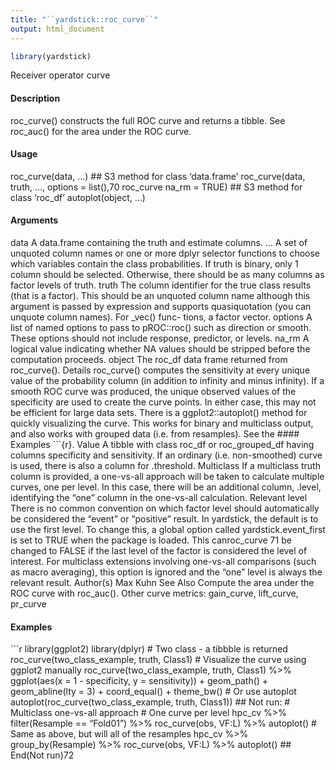 ```yaml
---
title: "``yardstick::roc_curve``"
output: html_document
---
```


```r
library(yardstick)
```



Receiver operator curve

#### Description

roc_curve() constructs the full ROC curve and returns a tibble. See roc_auc() for the area under
the ROC curve.

#### Usage

roc_curve(data, ...)
## S3 method for class 'data.frame'
roc_curve(data, truth, ..., options = list(),70
roc_curve
na_rm = TRUE)
## S3 method for class 'roc_df'
autoplot(object, ...)

#### Arguments

data A data.frame containing the truth and estimate columns.
... A set of unquoted column names or one or more dplyr selector functions to
choose which variables contain the class probabilities. If truth is binary, only
1 column should be selected. Otherwise, there should be as many columns as
factor levels of truth.
truth The column identifier for the true class results (that is a factor). This should be
an unquoted column name although this argument is passed by expression and
supports quasiquotation (you can unquote column names). For _vec() func-
tions, a factor vector.
options A list of named options to pass to pROC::roc() such as direction or smooth.
These options should not include response, predictor, or levels.
na_rm A logical value indicating whether NA values should be stripped before the
computation proceeds.
object The roc_df data frame returned from roc_curve().
Details
roc_curve() computes the sensitivity at every unique value of the probability column (in addition
to infinity and minus infinity). If a smooth ROC curve was produced, the unique observed values of
the specificity are used to create the curve points. In either case, this may not be efficient for large
data sets.
There is a ggplot2::autoplot() method for quickly visualizing the curve. This works for binary
and multiclass output, and also works with grouped data (i.e. from resamples). See the 
#### Examples
```{r}.
Value
A tibble with class roc_df or roc_grouped_df having columns specificity and sensitivity.
If an ordinary (i.e. non-smoothed) curve is used, there is also a column for .threshold.
Multiclass
If a multiclass truth column is provided, a one-vs-all approach will be taken to calculate multiple
curves, one per level. In this case, there will be an additional column, .level, identifying the "one"
column in the one-vs-all calculation.
Relevant level
There is no common convention on which factor level should automatically be considered the
"event" or "positive" result. In yardstick, the default is to use the first level. To change this, a
global option called yardstick.event_first is set to TRUE when the package is loaded. This canroc_curve
71
be changed to FALSE if the last level of the factor is considered the level of interest. For multiclass
extensions involving one-vs-all comparisons (such as macro averaging), this option is ignored and
the "one" level is always the relevant result.
Author(s)
Max Kuhn
See Also
Compute the area under the ROC curve with roc_auc().
Other curve metrics: gain_curve, lift_curve, pr_curve

#### Examples
```r
library(ggplot2)
library(dplyr)
# Two class - a tibbble is returned
roc_curve(two_class_example, truth, Class1)
# Visualize the curve using ggplot2 manually
roc_curve(two_class_example, truth, Class1) %>%
ggplot(aes(x = 1 - specificity, y = sensitivity)) +
geom_path() +
geom_abline(lty = 3) +
coord_equal() +
theme_bw()
# Or use autoplot
autoplot(roc_curve(two_class_example, truth, Class1))
## Not run:
# Multiclass one-vs-all approach
# One curve per level
hpc_cv %>%
filter(Resample == "Fold01") %>%
roc_curve(obs, VF:L) %>%
autoplot()
# Same as above, but will all of the resamples
hpc_cv %>%
group_by(Resample) %>%
roc_curve(obs, VF:L) %>%
autoplot()
## End(Not run)72
